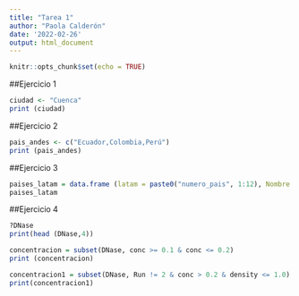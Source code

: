 ```yaml
---
title: "Tarea 1"
author: "Paola Calderón"
date: '2022-02-26'
output: html_document
---
```


```r
knitr::opts_chunk$set(echo = TRUE)
```

##Ejercicio 1
```r

ciudad <- "Cuenca"
print (ciudad)
```

##Ejercicio 2
```r
pais_andes <- c("Ecuador,Colombia,Perú")
print (pais_andes)
```

##Ejercicio 3
```r
paises_latam = data.frame (latam = paste0("numero_pais", 1:12), Nombre = c( "Venezuela","Colombia","Ecuador", "Peru", "Chile", "Argentina","Bolivia","Paraguay","Uruguay","Brasil","Surinam","Guyanas"), Capital = c("Caracas","Bogotá","Quito","Lima", "Santiago de Chile","Buenos Aires", "Sucre", "Asuncion","Montevideo","Brasilia","Paramaribo","Georgetown"), "Num_ciudades" = c(24,18,19,26,15,20,17,15,16,50,8,7), "Sal_min_dolar"= c(3.5,244.0,425.0,213.15,411.12,233.35,317.25,355.45,121.76,214.15,8.14,242.55))
paises_latam 
```

##Ejercicio 4
```r
?DNase
print(head (DNase,4))
```

```r
concentracion = subset(DNase, conc >= 0.1 & conc <= 0.2)
print (concentracion)
```

```r
concentracion1 = subset(DNase, Run != 2 & conc > 0.2 & density <= 1.0)
print(concentracion1)
```

